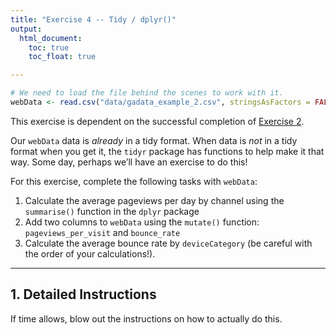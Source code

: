```yaml
---
title: "Exercise 4 -- Tidy / dplyr()"
output:
  html_document:
    toc: true
    toc_float: true

---
```


```r
# We need to load the file behind the scenes to work with it.
webData <- read.csv("data/gadata_example_2.csv", stringsAsFactors = FALSE)
```

This exercise is dependent on the successful completion of [Exercise 2](exercise2-io.html).

Our `webData` data is _already_ in a tidy format. When data is _not_ in a tidy format when you get it, the `tidyr` package has functions to help make it that way. Some day, perhaps we'll have an exercise to do this!

For this exercise, complete the following tasks with `webData`:

1. Calculate the average pageviews per day by channel using the `summarise()` function in the `dplyr` package
2. Add two columns to `webData` using the `mutate()` function: `pageviews_per_visit` and `bounce_rate`
3. Calculate the average bounce rate by `deviceCategory` (be careful with the order of your calculations!).
  
-------------

## 1. Detailed Instructions
If time allows, blow out the instructions on how to actually do this.